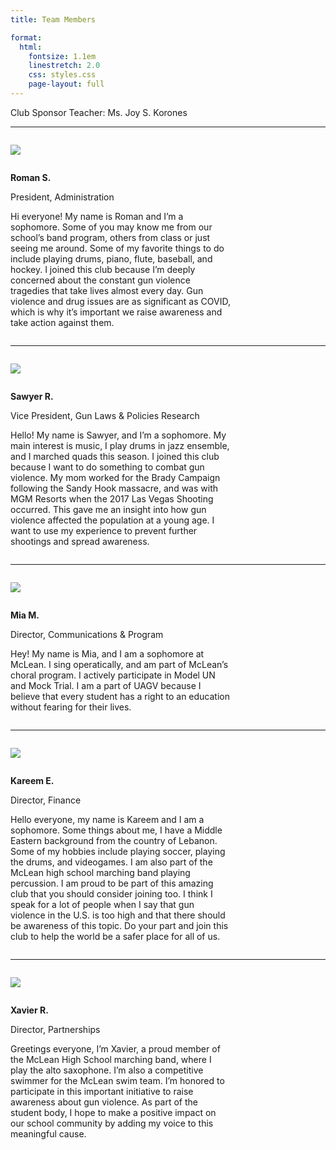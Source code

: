 ```yaml
---
title: Team Members

format:
  html: 
    fontsize: 1.1em
    linestretch: 2.0
    css: styles.css
    page-layout: full
---
```


Club Sponsor Teacher: Ms. Joy S. Korones

------------------------------------------------------------------------

::: {.column width="25%"}
![](imgs/roman.jpg)
:::

::: {.column width="2%"}
:::

::: {.column width="70%"}
**Roman S.**

President, Administration

Hi everyone! My name is Roman and I'm a sophomore. Some of you may know me from our school's band program, others from class or just seeing me around. Some of my favorite things to do include playing drums, piano, flute, baseball, and hockey. I joined this club because I'm deeply concerned about the constant gun violence tragedies that take lives almost every day. Gun violence and drug issues are as significant as COVID, which is why it's important we raise awareness and take action against them.
:::

------------------------------------------------------------------------

::: {.column width="25%"}
![](imgs/sawyer.jpg)
:::

::: {.column width="2%"}
:::

::: {.column width="70%"}
**Sawyer R.**

Vice President, Gun Laws & Policies Research

Hello! My name is Sawyer, and I'm a sophomore. My main interest is music, I play drums in jazz ensemble, and I marched quads this season. I joined this club because I want to do something to combat gun violence. My mom worked for the Brady Campaign following the Sandy Hook massacre, and was with MGM Resorts when the 2017 Las Vegas Shooting occurred. This gave me an insight into how gun violence affected the population at a young age. I want to use my experience to prevent further shootings and spread awareness.
:::

------------------------------------------------------------------------

::: {.column width="25%"}
![](imgs/mia.jpg)
:::

::: {.column width="2%"}
:::

::: {.column width="70%"}
**Mia M.**

Director, Communications & Program

Hey! My name is Mia, and I am a sophomore at McLean. I sing operatically, and am part of McLean's choral program. I actively participate in Model UN and Mock Trial. I am a part of UAGV because I believe that every student has a right to an education without fearing for their lives.
:::

------------------------------------------------------------------------

::: {.column width="25%"}
![](imgs/kareem.jpg)
:::

::: {.column width="2%"}
:::

::: {.column width="70%"}
**Kareem E.**

Director, Finance

Hello everyone, my name is Kareem and I am a sophomore. Some things about me, I have a Middle Eastern background from the country of Lebanon. Some of my hobbies include playing soccer, playing the drums, and videogames. I am also part of the McLean high school marching band playing percussion. I am proud to be part of this amazing club that you should consider joining too. I think I speak for a lot of people when I say that gun violence in the U.S. is too high and that there should be awareness of this topic. Do your part and join this club to help the world be a safer place for all of us.
:::

------------------------------------------------------------------------

::: {.column width="25%"}
![](imgs/Xavier.jpg)
:::

::: {.column width="2%"}
:::

::: {.column width="70%"}
**Xavier R.**

Director, Partnerships

Greetings everyone, I'm Xavier, a proud member of the McLean High School marching band, where I play the alto saxophone. I'm also a competitive swimmer for the McLean swim team. I'm honored to participate in this important initiative to raise awareness about gun violence. As part of the student body, I hope to make a positive impact on our school community by adding my voice to this meaningful cause.
:::
